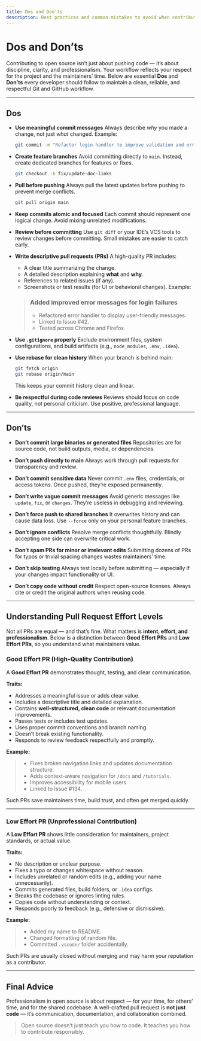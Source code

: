 ```yaml
---
title: Dos and Don'ts
description: Best practices and common mistakes to avoid when contributing with Git and GitHub — including how to create high-effort, meaningful pull requests.
---
```



# Dos and Don’ts

Contributing to open source isn’t just about pushing code — it’s about discipline, clarity, and professionalism.
Your workflow reflects your respect for the project and the maintainers’ time.
Below are essential **Dos** and **Don’ts** every developer should follow to maintain a clean, reliable, and respectful Git and GitHub workflow.

---

## <CheckCircle className="inline w-5 h-5 text-green-500 ml-1" /> Dos

- **Use meaningful commit messages**
  Always describe *why* you made a change, not just *what* changed.
  Example:
  ```bash
  git commit -m "Refactor login handler to improve validation and error clarity"
  ```

* **Create feature branches**
  Avoid committing directly to `main`. Instead, create dedicated branches for features or fixes.

  ```bash
  git checkout -b fix/update-doc-links
  ```

* **Pull before pushing**
  Always pull the latest updates before pushing to prevent merge conflicts.

  ```bash
  git pull origin main
  ```

* **Keep commits atomic and focused**
  Each commit should represent one logical change. Avoid mixing unrelated modifications.

* **Review before committing**
  Use `git diff` or your IDE’s VCS tools to review changes before committing. Small mistakes are easier to catch early.

* **Write descriptive pull requests (PRs)**
  A high-quality PR includes:

  * A clear title summarizing the change.
  * A detailed description explaining **what** and **why**.
  * References to related issues (if any).
  * Screenshots or test results (for UI or behavioral changes).
    Example:

  > ### Added improved error messages for login failures
  >
  > * Refactored error handler to display user-friendly messages.
  > * Linked to Issue #42.
  > * Tested across Chrome and Firefox.

* **Use `.gitignore` properly**
  Exclude environment files, system configurations, and build artifacts (e.g., `node_modules`, `.env`, `.idea`).

* **Use rebase for clean history**
  When your branch is behind main:

  ```bash
  git fetch origin
  git rebase origin/main
  ```

  This keeps your commit history clean and linear.

* **Be respectful during code reviews**
  Reviews should focus on code quality, not personal criticism.
  Use positive, professional language.

---

## <XCircle className="inline w-5 h-5 text-red-500 ml-1" /> Don’ts

* **Don’t commit large binaries or generated files**
  Repositories are for source code, not build outputs, media, or dependencies.

* **Don’t push directly to main**
  Always work through pull requests for transparency and review.

* **Don’t commit sensitive data**
  Never commit `.env` files, credentials, or access tokens. Once pushed, they’re exposed permanently.

* **Don’t write vague commit messages**
  Avoid generic messages like `update`, `fix`, or `changes`. They’re useless in debugging and reviewing.

* **Don’t force push to shared branches**
  It overwrites history and can cause data loss. Use `--force` only on your personal feature branches.

* **Don’t ignore conflicts**
  Resolve merge conflicts thoughtfully. Blindly accepting one side can overwrite critical work.

* **Don’t spam PRs for minor or irrelevant edits**
  Submitting dozens of PRs for typos or trivial spacing changes wastes maintainers’ time.

* **Don’t skip testing**
  Always test locally before submitting — especially if your changes impact functionality or UI.

* **Don’t copy code without credit**
  Respect open-source licenses. Always cite or credit the original authors when reusing code.

---

## Understanding Pull Request Effort Levels

Not all PRs are equal — and that’s fine. What matters is **intent, effort, and professionalism**.
Below is a distinction between **Good Effort PRs** and **Low Effort PRs**, so you understand what maintainers value.

### Good Effort PR (High-Quality Contribution)

A **Good Effort PR** demonstrates thought, testing, and clear communication.

**Traits:**

* Addresses a meaningful issue or adds clear value.
* Includes a descriptive title and detailed explanation.
* Contains **well-structured, clean code** or relevant documentation improvements.
* Passes tests or includes test updates.
* Uses proper commit conventions and branch naming.
* Doesn’t break existing functionality.
* Responds to review feedback respectfully and promptly.

**Example:**

> * Fixes broken navigation links and updates documentation structure.
> * Adds context-aware navigation for `/docs` and `/tutorials`.
> * Improves accessibility for mobile users.
> * Linked to Issue #134.

Such PRs save maintainers time, build trust, and often get merged quickly.

---

### Low Effort PR (Unprofessional Contribution)

A **Low Effort PR** shows little consideration for maintainers, project standards, or actual value.

**Traits:**

* No description or unclear purpose.
* Fixes a typo or changes whitespace without reason.
* Includes unrelated or random edits (e.g., adding your name unnecessarily).
* Commits generated files, build folders, or `.idea` configs.
* Breaks the codebase or ignores linting rules.
* Copies code without understanding or context.
* Responds poorly to feedback (e.g., defensive or dismissive).

**Example:**

> * Added my name to README.
> * Changed formatting of random file.
> * Committed `.vscode/` folder accidentally.

Such PRs are usually closed without merging and may harm your reputation as a contributor.

---

## Final Advice

Professionalism in open source is about respect — for your time, for others’ time, and for the shared codebase.
A well-crafted pull request is **not just code** — it’s communication, documentation, and collaboration combined.

> Open source doesn’t just teach you how to code. It teaches you how to contribute responsibly.
